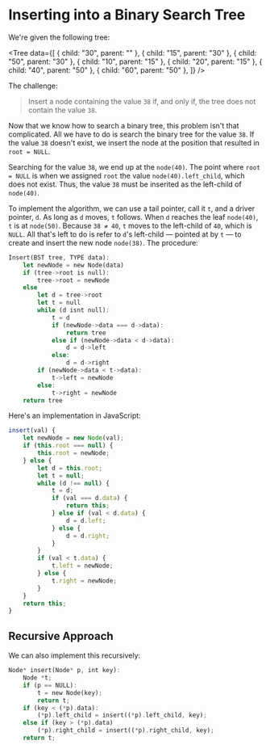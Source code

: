# Inserting into a Binary Search Tree

We're given the following tree:

<Tree
	data={[
		{ child: "30", parent: "" },
		{ child: "15", parent: "30" },
		{ child: "50", parent: "30" },
		{ child: "10", parent: "15" },
		{ child: "20", parent: "15" },
		{ child: "40", parent: "50" },
		{ child: "60", parent: "50" },
	]}
/>

The challenge:

> Insert a node containing the value `38` if, and only if, the tree does
> not contain the value `38`.

Now that we know how to search a binary tree, this problem isn't that
complicated. All we have to do is search the binary tree for the value
`38`. If the value `38` doesn't exist, we insert the node at the position
that resulted in `root = NULL`.

Searching for the value `38`, we end up at the `node(40)`. The point where
`root = NULL` is when we assigned `root` the value `node(40).left_child`,
which does not exist. Thus, the value `38` must be inserited as the
left-child of `node(40)`.

To implement the algorithm, we can use a tail pointer, call it `t`, and a
driver pointer, `d`. As long as `d` moves, `t` follows. When `d` reaches
the leaf `node(40)`, `t` is at `node(50)`. Because `38 ≠ 40`, `t` moves to
the left-child of `40`, which is `NULL`. All that's left to do is refer to
`d`'s left-child &mdash; pointed at by `t` &mdash; to create and insert the
new node `node(38)`. The procedure:

```rust
Insert(BST tree, TYPE data):
	let newNode = new Node(data)
	if (tree->root is null):
		tree->root = newNode
	else
		let d = tree->root
		let t = null
		while (d isnt null):
			t = d
			if (newNode->data === d->data):
				return tree
			else if (newNode->data < d->data):
				d = d->left
			else:
				d = d->right
		if (newNode->data < t->data):
			t->left = newNode
		else:
			t->right = newNode
	return tree
```

Here's an implementation in JavaScript:

```javascript
insert(val) {
	let newNode = new Node(val);
	if (this.root === null) {
		this.root = newNode;
	} else {
		let d = this.root;
		let t = null;
		while (d !== null) {
			t = d;
			if (val === d.data) {
				return this;
			} else if (val < d.data) {
				d = d.left;
			} else {
				d = d.right;
			}
		}
		if (val < t.data) {
			t.left = newNode;
		} else {
			t.right = newNode;
		}
	}
	return this;
}
```

## Recursive Approach

We can also implement this recursively:

```rust
Node* insert(Node* p, int key):
	Node *t;
	if (p == NULL):
		t = new Node(key);
		return t;
	if (key < (*p).data):
		(*p).left_child = insert((*p).left_child, key);
	else if (key > (*p).data)
		(*p).right_child = insert((*p).right_child, key);
	return t;

```
